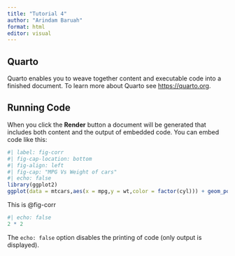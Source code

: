 ```yaml
---
title: "Tutorial 4"
author: "Arindam Baruah"
format: html
editor: visual
---
```


## Quarto

Quarto enables you to weave together content and executable code into a finished document. To learn more about Quarto see <https://quarto.org>.

## Running Code

When you click the **Render** button a document will be generated that includes both content and the output of embedded code. You can embed code like this:

```r
#| label: fig-corr
#| fig-cap-location: bottom
#| fig-align: left
#| fig-cap: "MPG Vs Weight of cars"
#| echo: false
library(ggplot2)
ggplot(data = mtcars,aes(x = mpg,y = wt,color = factor(cyl))) + geom_point() + theme_classic() + labs(color = "Number of cylinders",x = "Miles/gallon",y = "Weight of vehicle") + ggtitle("Correlation between weight and mpg")
```

This is @fig-corr

```r
#| echo: false
2 * 2
```

The `echo: false` option disables the printing of code (only output is displayed).



